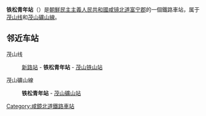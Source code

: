 {{unreferenced|time=2015-02-03T07:20:34+00:00}}
{{朝鮮半島車站資訊
|公司色 = blue
|文字色 = 
|站名 = 铁松青年站
|圖片 = 
|pxl = 
|圖片說明 =
|前一站1 = [[新路站|新路]]
|前一站距離1 = 
|後一站距離1 = 
|後一站1 = [[茂山铁山站|茂山铁山]]
|所屬路線1 = [[茂山线|茂山线]]
|距離1 = 50.5
|起點站1 = [[古茂山站|古茂山]]
|前一站2 = 
|前一站距離2 = 
|後一站距離2 = 3.0
|後一站2 = [[茂山礦山站|茂山礦山]]
|所屬路線2 = [[茂山礦山線|茂山礦山線]]
|距離2 = 0.0
|起點站2 = 古茂山
|諺文 = 철송청년역
|朝鮮漢字 = 鐵松靑年驛
|文觀部式 = 
|馬-賴式 = Ch'ŏlsong Ch'ŏngnyŏn-yŏk
|副站名 = 
|車站編號 = 
|停站路線數 = 
|所屬公司 = [[朝鮮民主主義人民共和國鐵道省|朝鮮民主主義人民共和國鐵道省]]
|所在地 =[[咸镜北道|咸镜北道]][[茂山郡|茂山郡]]
|車站構造 = 地面车站
|月台配置 = 
|啟用年月日 =
|廢站年月日 = 
|上下車人次 = 
|統計年度 = 
|轉車 = 
|備註 = 
|全寬備註 = 
}}

'''铁松青年站'''（{{lang-ko|철송청년역}}）是[[朝鮮民主主義人民共和國|朝鮮民主主義人民共和國]][[咸镜北道|咸镜北道]][[富宁郡|富宁郡]]的一個鐵路車站，属于[[茂山线|茂山线]]和[[茂山礦山線|茂山礦山線]]。

==邻近车站==
茂山线
:[[新路站|新路站]] - '''铁松青年站''' - [[茂山铁山站|茂山铁山站]]
茂山礦山線
:'''铁松青年站''' - [[茂山礦山站|茂山礦山站]]

{{朝鲜铁路小作品}}

{{茂山线}}
{{茂山礦山線}}

[[Category:咸鏡北道鐵路車站|Category:咸鏡北道鐵路車站]]